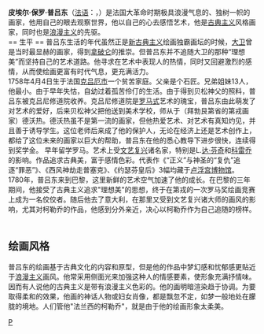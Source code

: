 {{Infobox Artist
| bgcolour    = #EEDD82
| subject_name = 皮埃尔·保罗·普吕东
| birthname = Pierre Paul Prud'hon
| date_of_birth = 1758年
| place_of_birth = [[法國|法國]][[克吕厄市|克吕厄市]]
| date_of_death = {{death_date|1823|2|16|mf=y}}
| nationality = [[法國|法國]]
| field = [[绘画|绘画]]、[[油画|油画]]
| famous works = 《“正义”与神圣的“复仇”追逐“罪恶”》<br>《西风神劫走普塞克》（1808年）
| training = 
| movement = [[新古典主义|新古典主义]]
| patrons = 
|}}
'''皮埃尔·保罗·普吕东'''（[[法语|法语]]：'''{{lang|fr|Pierre Paul Prud'hon}}'''，{{bd|1758年|4月4日|1823年|2月16日}}）是法国大革命时期极具浪漫气息的、独树一帜的画家，他用自己的眼去观察世界，他以自己的心去感悟艺术，他是[[古典主义|古典主义]]风格画家，同时也是[[浪漫主义|浪漫主义]]的先驱。<br />
== 生平 ==
普吕东生活的年代虽然正是[[新古典主义|新古典主义]]绘画独霸画坛的时候，[[大卫|大卫]]曾是当时最显赫的画家，得到[[拿破仑|拿破仑]]的推崇。但普吕东并不追随大卫的那种“理想美”而坚持自己的艺术道路。他寻求在艺术中表现人的热情，同时又回避激烈的感情，从而使绘画更富有时代气息，更充满活力。 <br />
1758年4月4日生于法国[[克吕厄市|克吕厄市]]一个贫苦家庭。父亲是个石匠。兄弟姐妹13人，他最小。由于早年失怙，自幼过着孤苦伶仃的生活。由于得到贝松神父的照料，普吕东被克吕尼修道院收养。克吕尼修道院是[[罗马式|罗马式]]艺术的瑰宝，普吕东由此萌发了对艺术的爱好，后来贝松神父把他送到美术学校，师从于（拜勃艮第省的第戎画家）德沃热。德沃热虽不是第一流的画家，但他热爱艺术、对艺术有真知灼见，并且善于诱导学生。这位老师后来成了他的保护人，无论在经济上还是艺术创作上，都给了这位未来的画家以巨大的帮助，普吕东在他的悉心教导下进步很快，连续得到奖学金。
早年留学罗马。艺术上受[[文艺复兴|文艺复兴]]诸名家，特别是L.[[达·芬奇|达·芬奇]]和[[科雷乔|科雷乔]]的影响。作品追求古典美，富于感情色彩。代表作《“正义”与神圣的“复仇”追逐“罪恶”》、《西风神劫走普塞克》、《约瑟芬皇后》3幅均藏于[[卢浮宫博物馆|卢浮宫博物馆]]。
[[Category:法国画家|P]]
<br />
1780年，普吕东来到巴黎，这里新鲜的艺术空气加速了他的成长。在巴黎的三年期间，他接受了古典主义追求"理想美"的思想，终于在第戎的一次罗马奖绘画竞赛上成为一名佼佼者。随后他去了意大利，在那里又受到文艺复兴诸大师的画风的影响，尤其对柯勒乔的作品，他感到分外亲近，决心以柯勒乔作为自己追随的榜样。 　
== 绘画风格 ==
普吕东的绘画基于古典文化的内容和原型，但是他的作品中梦幻感和忧郁感更贴近于[[浪漫主义|浪漫主义]]画风。他常采用侧面光来加强这种人的情感要素，使形象充满抒情味。因而有人说他的古典主义是带有浪漫主义色彩的。他的画明暗渲染趋于协调。为要取得柔和的效果，他画的神话人物或妇女肖像，都是飘忽不定，如梦一般地处在朦胧的境地。人们管他"法兰西的柯勒乔"，就是由于他的绘画形象太柔美。{{Authority control}}